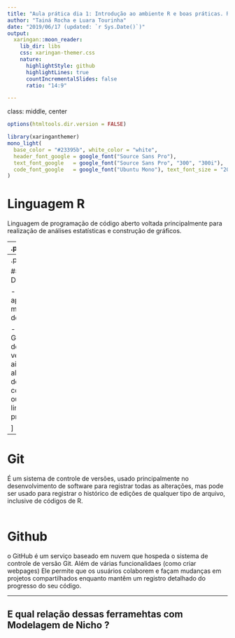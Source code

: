```yaml
---
title: "Aula prática dia 1: Introdução ao ambiente R e boas práticas. Reprodutibilidade. Organização de projetos com R e R studio usando Git e Github."
author: "Tainá Rocha e Luara Tourinha"
date: "2019/06/17 (updated: `r Sys.Date()`)"
output: 
  xaringan::moon_reader:
    lib_dir: libs
    css: xaringan-themer.css
    nature:
      highlightStyle: github
      highlightLines: true
      countIncrementalSlides: false
      ratio: "14:9" 

---
```

class: middle, center

```r
options(htmltools.dir.version = FALSE)
```

```r
library(xaringanthemer)
mono_light(
  base_color = "#23395b", white_color = "white",
  header_font_google = google_font("Source Sans Pro"),
  text_font_google   = google_font("Source Sans Pro", "300", "300i"),
  code_font_google   = google_font("Ubuntu Mono"), text_font_size = "20px"
)
```

# Linguagem R 

Linguagem de programação de código aberto voltada principalmente para realização de análises estatísticas e construção de gráficos.

--
.pull-left[

### Vantagens 

- Open Source  

- Variedade de pacotes

- Reprodutibilidade 

- Comunidade forte e colaborativa
]
--
.pull-right[

### Desvantagens

- Curva de aprendizado mais demorada  

- Gerenciamento de memória e velocidade ainda são alguns desafios comparados a outras linguagens de programação

]

---
# Git 

É um sistema de controle de versões, usado principalmente no desenvolvimento de software para registrar todas as alterações, mas pode ser usado para registrar o histórico de edições de qualquer tipo de arquivo, inclusive de códigos de R. <br>
<br>

# Github 
o GitHub é um serviço baseado em nuvem que hospeda o sistema de controle de versão Git. Além de várias funcionalidaes (como criar webpages) Ele permite que os usuários colaborem e façam mudanças em projetos compartilhados enquanto mantêm um registro detalhado do progresso do seu código.

--- 

## E qual relação dessas ferramehtas com Modelagem de Nicho ?





